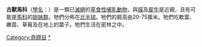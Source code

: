 {{Automatic Taxobox
| image = Palaeotherium curtum skull.JPG
| image_width = 250px
| image_caption = [[始祖馬|始祖馬]]
| fossil_range = {{fossil_range|55|28}}[[始新世|始新世]]至[[漸新世|漸新世]]
| taxon = Palaeotheriidae
| subdivision_ranks = [[屬|屬]]
| subdivision =
* [[古獸馬屬|古獸馬屬]] ''Palaeotherium''
* [[始祖馬屬|始祖馬屬]] ''Hyracotherium''
* ''Anchilophus''
* ''Lophiotherium''
* ''Pachynolophus''
* [[原古馬屬|原古馬屬]] ''Propalaeotherium''
}}
'''古獸馬科'''（[[學名|學名]]：{{lang|la|Palaeotheres}}）是一類已[[滅絕|滅絕]]的[[草食性|草食性]][[哺乳動物|哺乳動物]]，與[[貘|貘]]及[[犀牛|犀牛]]是近親，且有可能是[[馬科|馬科]]的[[姐妹群|姐妹群]]。牠們分佈在[[北半球|北半球]]。牠們的肩高由20-75厘米。牠們吃軟葉、嫩苗、草莓及在地上的葉子。牠們生活在密林之中。
{{Taxonbar|from=Q150573}}

[[Category:奇蹄目|Category:奇蹄目]]
[[Category:古獸馬科|*]]